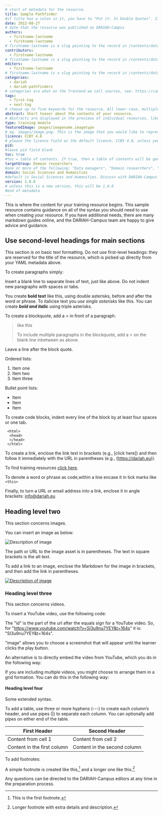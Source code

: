 ```yaml
---
# start of metadata for the resource.
title: Sample Pathfinder
#if title has a colon in it, you have to "Put it: In Double Quotes". If it also includes a quote, "You Can:'nest them'"
date: 2022-08-27
# date that the resource was published on DARIAH-Campus
authors:
  - firstname-lastname
  - firstname-lastname
# firstname-lastname is a slug pointing to the record in /contents/data/person.yaml
contributors:
  - firstname-lastname
# firstname-lastname is a slug pointing to the record in /contents/data/person.yaml. Contributors are optional.
editors:
  - firstname-lastname
# firstname-lastname is a slug pointing to the record in /contents/data/person.yaml. Editors are optional.
categories:
  - dariah
  - dariah-pathfinders
# categories are what on the frontend we call sources, see: https://campus.dariah.eu/sources. A category listed here must exist in /contents/data/category.yaml. Do not create new categories unless you get a go-ahead from DARIAH-Campus editors.
tags:
  - first-tag
  - next-tag
# choose up to five keywords for the resource. All lower case, multiple words joined by hyphens (so-called "slugs"). A tag listed here must also exist in /contents/data/tag.yaml. If you think your resource needs a new tag, feel free to do so by listting it here and adding it (name, slug, description) in /contents/data/tag.yaml. The editors will try to keep the number of tags manageable. Tags are used to group resources around topics, see: https://campus.dariah.eu/tags
abstract: Short teaser about the contents of your resource.
# Abstracts are displayed in the previews of individual resources, like here: https://campus.dariah.eu/resources. Abstracts should be very short and briefly introduce what the resource is about. Abstracts are not displayed at the beginning of the actual content of the resource. If you want to use the same text as the teaser and as the first paragraph of your resource, you need to put that text as abstract in the metadata, and as a regular paragraph at the beginning of your resource.
type: training module
featuredImage: images/imagename.imagetype
# eg. images/image.png. This is the image that you would like to represent your resource. Its optional.
licence: CCBY 4.0
# please the licence field as the default licence, CCBY 4.0, unless you have discussed a different licence with a DARIAH-Campus editor
pid:
#leave pid field blank
toc: true
#toc = table of contents. If true, then a table of contents will be generated. If false, non will appear.
targetGroup: Domain researchers
#one or more of the following: "Data managers", "Domain researchers", "Data service engineers", "Data scientists/analysts"
domain: Social Sciences and Humanities
#default is Social Sciences and Humanities. Discuss with DARIAH-Campus editor if there is any other target domain.
version: 1.0.0
# unless this is a new version, this will be 1.0.0
#end of metadata
---
```


This is where the content for your training resource begins. This sample
resource contains guidance on all of the syntax you should need to use when
creating your resource. If you have additional needs, there are many markdown
guides online, and the DARIAH-Campus team are happy to give advice and guidance.

## Use second-level headings for main sections

This section is on basic text formatting. Do not use first-level headings: they
are reserved for the title of the resource, which is picked up directly from
your YAML metadata above.

To create paragraphs simply:

Insert a blank line to separate lines of text, just like above. Do not indent
new paragraphs with spaces or tabs.

You create **bold text** like this, using double asterisks, before and after the
word or phrase. To italicise text you _use single asterisks_ like this. You can
create **_bold and italic_** using triple asterisks.

To create a blockquote, add a > in front of a paragraph.

> like this
>
> To include multiple paragraphs in the blockquote, add a > on the blank line
> inbetween as above.

Leave a line after the block quote.

Ordered lists:

1. Item one
2. Item two
3. Item three

Bullet point lists:

- Item
- Item
- Item

To create code blocks, indent every line of the block by at least four spaces or
one tab.

     <html>
      <head>
      </head>
     </html>

To create a link, enclose the link text in brackets (e.g., [click here]) and
then follow it immediately with the URL in parentheses (e.g.,
(https://dariah.eu)).

To find training resources [click here](https://dariah.eu).

To denote a word or phrase as code,within a line encase it in tick marks like
`<this>`

Finally, to turn a URL or email address into a link, enclose it in angle
brackets: <info@dariah.eu>

## Heading level two

This section concerns images.

You can insert an image as below:

![Description of image](images/imagename.png)

The path or URL to the image asset is in parentheses. The text in square
brackets is the alt text.

To add a link to an image, enclose the Markdown for the image in brackets, and
then add the link in parentheses.

[![Description of image](images/imagename.png)](https://linktotheimage.eu)

### Heading level three

This section concerns videos.

To insert a YouTube video, use the following code:

<VideoCard
  title="Title of the Video"
  id="SI3u9nu7YEY&t=164s"
  image="images/imagename.jpg"
/>

The "id" is the part of the url after the equals sign for a YouTube video. So,
for "https://www.youtube.com/watch?v=SI3u9nu7YEY&t=164s" it is:
"SI3u9nu7YEY&t=164s".

"image" allows you to choose a screenshot that will appear until the learner
clicks the play button.

An alternative is to directly embed the video from YouTube, which you do in the
following way:

<Youtube id="OqYJNUmhJzw" caption="Laurent Romary (Former DARIAH Director)" />

If you are including multiple videos, you might choose to arrange them in a grid
formation. You can do this in the following way:

<Grid>

  <Youtube id="OqYJNUmhJzw" caption="Laurent Romary (Former DARIAH Director)" />
  <Youtube id="iwz0uhEhtg4" caption="Jennifer Edmond (DARIAH Director)" />
  <Youtube id="soL0itkLYpk" caption="Frank Fischer (DARIAH Director)" />

</Grid>

#### Heading level four

Some extended syntax.

To add a table, use three or more hyphens (---) to create each column’s header,
and use pipes (|) to separate each column. You can optionally add pipes on
either end of the table.

| First Header                | Second Header                |
| --------------------------- | ---------------------------- |
| Content from cell 1         | Content from cell 2          |
| Content in the first column | Content in the second column |

To add footnotes:

A simple footnote is created like this,[^1] and a longer one like
this.[^bignote]

[^1]: This is the first footnote.
[^bignote]: Longer footnote with extra details and description.

Any questions can be directed to the DARIAH-Campus editors at any time in the
preparation process.
